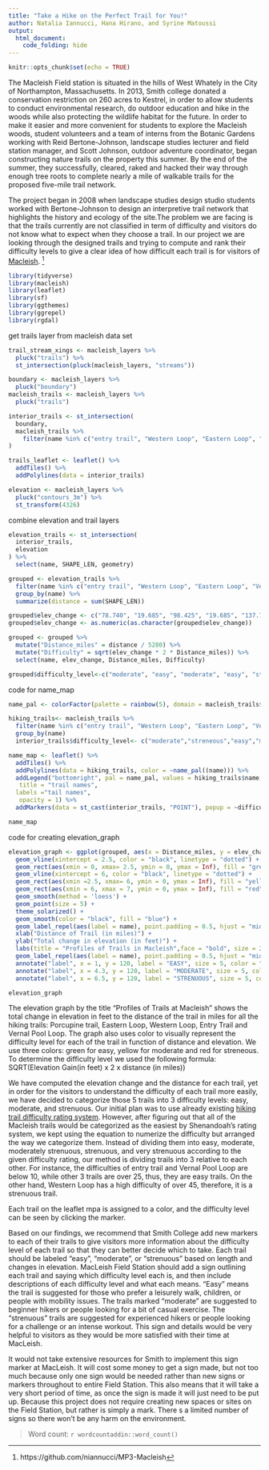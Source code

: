 ```yaml
---
title: "Take a Hike on the Perfect Trail for You!"
author: Natalia Iannucci, Hana Hirano, and Syrine Matoussi
output: 
  html_document:
    code_folding: hide
---
```

```r
knitr::opts_chunk$set(echo = TRUE)
```


The Macleish Field station is situated in the  hills of West Whately in the City of Northampton, Massachusetts. In 2013, Smith college donated a conservation restriction on 260 acres to Kestrel, in order to allow students to conduct  environmental research, do outdoor education and hike in the woods while also protecting the wildlife habitat for the future. In order to make it easier and more convenient for students to explore the Macleish woods, student volunteers and a team of interns from the Botanic Gardens working with Reid Bertone-Johnson, landscape studies lecturer and field station manager, and Scott Johnson, outdoor adventure coordinator, began constructing nature trails on the property this summer. By the end of the summer, they successfully, cleared, raked and hacked their way through enough tree roots to complete nearly a mile of walkable trails for the proposed five-mile trail network.

The project began in 2008 when landscape studies design studio students worked with Bertone-Johnson to design an interpretive trail network that highlights the history and ecology of the site.The problem we are facing is that the trails currently are not classified in term of difficulty and visitors do not know  what to expect when they choose a trail. In our project we are looking through the designed trails and trying to compute and rank their difficulty levels to give a clear idea of how difficult each trail is for visitors of [Macleish](https://www.smith.edu/insight/stories/macleish_sidebar.php). ^[https://github.com/niannucci/MP3-Macleish]



```r
library(tidyverse)
library(macleish)
library(leaflet)
library(sf)
library(ggthemes)
library(ggrepel)
library(rgdal)
```


get trails layer from macleish data set
```r
trail_stream_xings <- macleish_layers %>%
  pluck("trails") %>%
  st_intersection(pluck(macleish_layers, "streams"))

boundary <- macleish_layers %>% 
  pluck("boundary")
macleish_trails <- macleish_layers %>%
  pluck("trails")

interior_trails <- st_intersection(
  boundary, 
  macleish_trails %>%
    filter(name %in% c("entry trail", "Western Loop", "Eastern Loop", "Porcupine Trail", "Vernal Pool Loop"))
)

trails_leaflet <- leaflet() %>%
  addTiles() %>%
  addPolylines(data = interior_trails) 
```

```r
elevation <- macleish_layers %>%
  pluck("contours_3m") %>%
  st_transform(4326)
```

combine elevation and trail layers
```r
elevation_trails <- st_intersection(
  interior_trails,
  elevation
) %>%
  select(name, SHAPE_LEN, geometry)
```


```r
grouped <- elevation_trails %>%
  filter(name %in% c("entry trail", "Western Loop", "Eastern Loop", "Vernal Pool Loop", "Porcupine Trail")) %>%
  group_by(name) %>%
  summarize(distance = sum(SHAPE_LEN))

grouped$elev_change <- c("78.740", "19.685", "98.425", "19.685", "137.795")
grouped$elev_change <- as.numeric(as.character(grouped$elev_change))

grouped <- grouped %>% 
  mutate("Distance_miles" = distance / 5280) %>%
  mutate("Difficulty" = sqrt(elev_change * 2 * Distance_miles)) %>%
  select(name, elev_change, Distance_miles, Difficulty) 

grouped$difficulty_level<-c("moderate", "easy", "moderate", "easy", "streneous")
```

code for name_map
```r
name_pal <- colorFactor(palette = rainbow(5), domain = macleish_trails$name)

hiking_trails<- macleish_trails %>% 
  filter(name %in% c("entry trail", "Western Loop", "Eastern Loop", "Vernal Pool Loop", "Porcupine Trail")) %>%
  group_by(name)
  interior_trails$difficulty_level<- c("moderate","streneous","easy","moderate","streneous","streneous","easy","moderate")

name_map <- leaflet() %>%
  addTiles() %>%
  addPolylines(data = hiking_trails, color = ~name_pal((name))) %>%
  addLegend("bottomright", pal = name_pal, values = hiking_trails$name,
   title = "trail names",
  labels ="tail names",
   opacity = 1) %>%
  addMarkers(data = st_cast(interior_trails, "POINT"), popup = ~difficulty_level)
```

```r
name_map
```

code for creating elevation_graph
```r
elevation_graph <- ggplot(grouped, aes(x = Distance_miles, y = elev_change)) +
  geom_vline(xintercept = 2.5, color = "black", linetype = "dotted") +
  geom_rect(aes(xmin = 0, xmax= 2.5, ymin = 0, ymax = Inf), fill = "green", alpha = 0.08) +
  geom_vline(xintercept = 6, color = "black", linetype = "dotted") +
  geom_rect(aes(xmin =2.5, xmax= 6, ymin = 0, ymax = Inf), fill = "yellow", alpha = 0.08) +
  geom_rect(aes(xmin = 6, xmax = 7, ymin = 0, ymax = Inf), fill = "red", alpha = 0.08) +
  geom_smooth(method = 'loess') +
  geom_point(size = 5) +
  theme_solarized() +
  geom_smooth(color = "black", fill = "blue") +
  geom_label_repel(aes(label = name), point.padding = 0.5, hjust = "middle", vjust = "center") +
  xlab("Distance of Trail (in miles)") +
  ylab("Total change in elevation (in feet)") +
  labs(title = "Profiles of Trails in Macleish",face = "bold", size = 25 ) +
  geom_label_repel(aes(label = name), point.padding = 0.5, hjust = "middle", vjust = "center") +
  annotate("label", x = 1, y = 120, label = "EASY", size = 5, color = "Dark green") +
  annotate("label", x = 4.3, y = 120, label = "MODERATE", size = 5, color = "darkgoldenrod1") +
  annotate("label", x = 6.5, y = 120, label = "STRENUOUS", size = 5, color = "Dark red")
```

```r
elevation_graph
```

The elevation graph by the title "Profiles of Trails at Macleish" shows the total change in elevation in feet to the distance of the trail in  miles for all the hiking trails: Porcupine trail, Eastern Loop, Western Loop, Entry Trail and Vernal Pool Loop. The graph also uses color to visually represent the difficulty level for each of the trail in function of distance and elevation. We use three colors: green for easy, yellow for moderate and red for streneous.
To determine the difficulty level we used the following formula:
SQRT(Elevation Gain(in feet) x 2 x distance (in miles))

We have computed the elevation change and the distance for each trail, yet in order for the visitors to understand the difficulty of each trail more easily, we have decided to categorize those 5 trails into 3 difficulty levels: easy, moderate, and strenuous. Our initial plan was to use already existing [hiking trail difficulty rating system](https://www.nps.gov/shen/planyourvisit/how-to-determine-hiking-difficulty.htm). However, after figuring out that all of the Macleish trails would be categorized as the easiest by Shenandoah's rating system, we kept using the equation to numerize the difficulty but arranged the way we categorize them. Instead of dividing them into easy, moderate, moderately strenuous, strenuous, and very strenuous according to the given difficulty rating, our method is dividing trails into 3 relative to each other. For instance, the difficulties of entry trail and Vernal Pool Loop are below 10, while other 3 trails are over 25, thus, they are easy trails. On the other hand, Western Loop has a high difficulty of over 45, therefore, it is a strenuous trail. 

Each trail on the leaflet mpa is assigned to a color, and the difficulty level can be seen by clicking the marker.

Based on our findings, we recommend that Smith College add new markers to each of their trails to give visitors more information about the difficulty level of each trail so that they can better decide which to take. Each trail should be labeled "easy", "moderate", or "strenuous" based on length and changes in elevation. MacLeish Field Station should add a sign outlining each trail and saying which difficulty level each is, and then include descriptions of each difficulty level and what each means. "Easy" means the trail is suggested for those who prefer a leisurely walk, children, or people with mobility issues. The trails marked "moderate" are suggested to beginner hikers or people looking for a bit of casual exercise. The "strenuous" trails are suggested for experienced hikers or people looking for a challenge or an intense workout. This sign and details would be very helpful to visitors as they would be more satisfied with their time at MacLeish.

It would not take extensive resources for Smith to implement this sign marker at MacLeish. It will cost some money to get a sign made, but not too much because only one sign would be needed rather than new signs or markers throughout to entire Field Station. This also means that it will take a very short period of time, as once the sign is made it will just need to be put up. Because this project does not require creating new spaces or sites on the Field Station, but rather is simply a mark. There s a limited number of signs so there won't be any harm on the environment.

> Word count: `r wordcountaddin::word_count()`